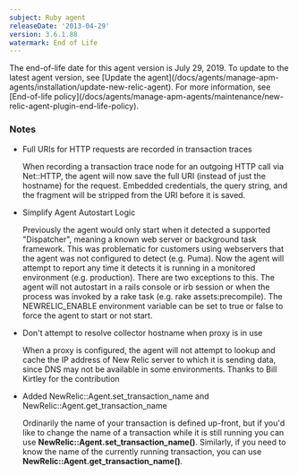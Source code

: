 ```yaml
---
subject: Ruby agent
releaseDate: '2013-04-29'
version: 3.6.1.88
watermark: End of Life
---
```


<Callout variant="important">
  The end-of-life date for this agent version is July 29, 2019. To update to the latest agent version, see [Update the agent](/docs/agents/manage-apm-agents/installation/update-new-relic-agent). For more information, see [End-of-life policy](/docs/agents/manage-apm-agents/maintenance/new-relic-agent-plugin-end-life-policy).
</Callout>

### Notes

* Full URIs for HTTP requests are recorded in transaction traces

  When recording a transaction trace node for an outgoing HTTP call via Net::HTTP, the agent will now save the full URI (instead of just the hostname) for the request. Embedded credentials, the query string, and the fragment will be stripped from the URI before it is saved.
* Simplify Agent Autostart Logic

  Previously the agent would only start when it detected a supported "Dispatcher", meaning a known web server or background task framework. This was problematic for customers using webservers that the agent was not configured to detect (e.g. Puma). Now the agent will attempt to report any time it detects it is running in a monitored environment (e.g. production). There are two exceptions to this. The agent will not autostart in a rails console or irb session or when the process was invoked by a rake task (e.g. rake assets:precompile). The NEWRELIC_ENABLE environment variable can be set to true or false to force the agent to start or not start.
* Don't attempt to resolve collector hostname when proxy is in use

  When a proxy is configured, the agent will not attempt to lookup and cache the IP address of New Relic server to which it is sending data, since DNS may not be available in some environments. Thanks to Bill Kirtley for the contribution
* Added NewRelic::Agent.set_transaction_name and NewRelic::Agent.get_transaction_name

  Ordinarily the name of your transaction is defined up-front, but if you'd like to change the name of a transaction while it is still running you can use **NewRelic::Agent.set_transaction_name()**. Similarly, if you need to know the name of the currently running transaction, you can use **NewRelic::Agent.get_transaction_name()**.
